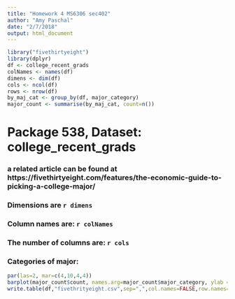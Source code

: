 ```yaml
---
title: "Homework 4 MS6306 sec402"
author: "Amy Paschal"
date: "2/7/2018"
output: html_document
---
```


```r
library("fivethirtyeight")
library(dplyr)
df <- college_recent_grads
colNames <- names(df)
dimens <- dim(df)
cols <- ncol(df)
rows <- nrow(df)
by_maj_cat <- group_by(df, major_category)
major_count <- summarise(by_maj_cat, count=n())
```
# Package 538, Dataset: college_recent_grads
### a related article can be found at https://fivethirtyeight.com/features/the-economic-guide-to-picking-a-college-major/
### Dimensions are `r dimens`
### Column names are: `r colNames`
### The number of columns are: `r cols`
### Categories of major:

```r
par(las=2, mar=c(4,10,4,4))
barplot(major_count$count, names.arg=major_count$major_category, ylab = "Categories", xlab = "Number of Majors in Category", main="Number of Majors by Category for Recent College Grads", col=4, horiz = TRUE, cex.name=0.5)
write.table(df,"fivethrityeight.csv",sep=",",col.names=FALSE,row.names=FALSE)
```









